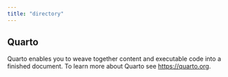 ```yaml
---
title: "directory"
---
```


## Quarto

Quarto enables you to weave together content and executable code into a finished document. To learn more about Quarto see <https://quarto.org>.
